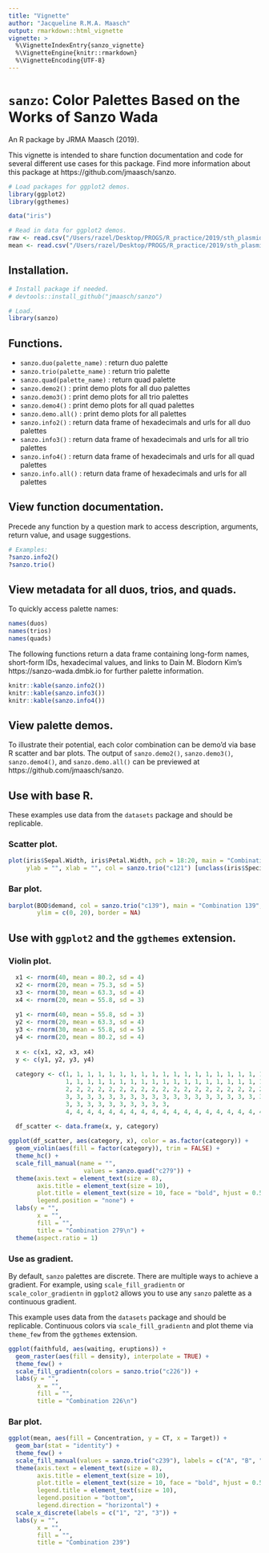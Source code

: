 ```yaml
---
title: "Vignette"
author: "Jacqueline R.M.A. Maasch"
output: rmarkdown::html_vignette
vignette: >
  %\VignetteIndexEntry{sanzo_vignette}
  %\VignetteEngine{knitr::rmarkdown}
  %\VignetteEncoding{UTF-8}
---
```



# ```sanzo```: Color Palettes Based on the Works of Sanzo Wada

An R package by JRMA Maasch (2019).

This vignette is intended to share function documentation and code for several different use cases for this package. Find more information about this package at https://github.com/jmaasch/sanzo.

```r

# Load packages for ggplot2 demos.
library(ggplot2)
library(ggthemes)

data("iris")

# Read in data for ggplot2 demos.
raw <- read.csv("/Users/razel/Desktop/PROGS/R_practice/2019/sth_plasmid_ct_mean_raw.csv")
mean <- read.csv("/Users/razel/Desktop/PROGS/R_practice/2019/sth_plasmid_ct_mean.csv")

```

## Installation.

```r
# Install package if needed.
# devtools::install_github("jmaasch/sanzo")

# Load.
library(sanzo)
```

## Functions.
* ```sanzo.duo(palette_name)``` : return duo palette
* ```sanzo.trio(palette_name)``` : return trio palette
* ```sanzo.quad(palette_name)``` : return quad palette
* ```sanzo.demo2()``` : print demo plots for all duo palettes
* ```sanzo.demo3()``` : print demo plots for all trio palettes
* ```sanzo.demo4()``` : print demo plots for all quad palettes
* ```sanzo.demo.all()``` : print demo plots for all palettes
* ```sanzo.info2()``` : return data frame of hexadecimals and urls for all duo palettes
* ```sanzo.info3()``` : return data frame of hexadecimals and urls for all trio palettes
* ```sanzo.info4()``` : return data frame of hexadecimals and urls for all quad palettes
* ```sanzo.info.all()``` : return data frame of hexadecimals and urls for all palettes

## View function documentation.

Precede any function by a question mark to access description, arguments, return value, and usage suggestions.

```r

# Examples:
?sanzo.info2()
?sanzo.trio()

```

## View metadata for all duos, trios, and quads.

To quickly access palette names:

```r

names(duos)
names(trios)
names(quads)

```

The following functions return a data frame containing long-form names, short-form IDs, hexadecimal values, and links to Dain M. Blodorn Kim's https://sanzo-wada.dmbk.io for further palette information.

```r

knitr::kable(sanzo.info2())
knitr::kable(sanzo.info3())
knitr::kable(sanzo.info4())

```


## View palette demos.

To illustrate their potential, each color combination can be demo'd via base R scatter and bar plots. The output of ```sanzo.demo2()```, ```sanzo.demo3()```, ```sanzo.demo4()```, and ```sanzo.demo.all()``` can be previewed at https://github.com/jmaasch/sanzo.

## Use with base R.

These examples use data from the ```datasets``` package and should be replicable.

### Scatter plot.

```r

plot(iris$Sepal.Width, iris$Petal.Width, pch = 18:20, main = "Combination 121",
     ylab = "", xlab = "", col = sanzo.trio("c121") [unclass(iris$Species)])

```

### Bar plot.

```r
barplot(BOD$demand, col = sanzo.trio("c139"), main = "Combination 139", 
        ylim = c(0, 20), border = NA)
```

## Use with ```ggplot2``` and the ```ggthemes``` extension.

### Violin plot.

```r
  x1 <- rnorm(40, mean = 80.2, sd = 4)
  x2 <- rnorm(20, mean = 75.3, sd = 5)
  x3 <- rnorm(30, mean = 63.3, sd = 4)
  x4 <- rnorm(20, mean = 55.8, sd = 3)
  
  y1 <- rnorm(40, mean = 55.8, sd = 3)
  y2 <- rnorm(20, mean = 63.3, sd = 4)
  y3 <- rnorm(30, mean = 55.8, sd = 5)
  y4 <- rnorm(20, mean = 80.2, sd = 4)
  
  x <- c(x1, x2, x3, x4)
  y <- c(y1, y2, y3, y4)
  
  category <- c(1, 1, 1, 1, 1, 1, 1, 1, 1, 1, 1, 1, 1, 1, 1, 1, 1, 1, 1, 1, 
                1, 1, 1, 1, 1, 1, 1, 1, 1, 1, 1, 1, 1, 1, 1, 1, 1, 1, 1, 1,
                2, 2, 2, 2, 2, 2, 2, 2, 2, 2, 2, 2, 2, 2, 2, 2, 2, 2, 2, 2, 
                3, 3, 3, 3, 3, 3, 3, 3, 3, 3, 3, 3, 3, 3, 3, 3, 3, 3, 3, 3,
                3, 3, 3, 3, 3, 3, 3, 3, 3, 3,
                4, 4, 4, 4, 4, 4, 4, 4, 4, 4, 4, 4, 4, 4, 4, 4, 4, 4, 4, 4)
  
  df_scatter <- data.frame(x, y, category)

```

```r

ggplot(df_scatter, aes(category, x), color = as.factor(category)) + 
  geom_violin(aes(fill = factor(category)), trim = FALSE) + 
  theme_hc() + 
  scale_fill_manual(name = "", 
                     values = sanzo.quad("c279")) + 
  theme(axis.text = element_text(size = 8),
        axis.title = element_text(size = 10),
        plot.title = element_text(size = 10, face = "bold", hjust = 0.5),
        legend.position = "none") +
  labs(y = "", 
        x = "", 
        fill = "", 
        title = "Combination 279\n") +
  theme(aspect.ratio = 1)
```

### Use as gradient.

By default, ```sanzo``` palettes are discrete. There are multiple ways to achieve a gradient. For example, using ```scale_fill_gradientn``` or ```scale_color_gradientn``` in ```ggplot2``` allows you to use any ```sanzo``` palette as a continuous gradient.

This example uses data from the ```datasets``` package and should be replicable. Continuous colors via ```scale_fill_gradientn``` and plot theme via ```theme_few``` from the ```ggthemes``` extension.

```r

ggplot(faithfuld, aes(waiting, eruptions)) +
  geom_raster(aes(fill = density), interpolate = TRUE) +
  theme_few() +
  scale_fill_gradientn(colors = sanzo.trio("c226")) +
  labs(y = "", 
        x = "", 
        fill = "", 
        title = "Combination 226\n")

```

### Bar plot.

```r

ggplot(mean, aes(fill = Concentration, y = CT, x = Target)) + 
  geom_bar(stat = "identity") +
  theme_few() +
  scale_fill_manual(values = sanzo.trio("c239"), labels = c("A", "B", "C")) + 
  theme(axis.text = element_text(size = 8),
        axis.title = element_text(size = 10),
        plot.title = element_text(size = 10, face = "bold", hjust = 0.5),
        legend.title = element_text(size = 10),
        legend.position = "bottom",
        legend.direction = "horizontal") +
  scale_x_discrete(labels = c("1", "2", "3")) +
  labs(y = "", 
        x = "", 
        fill = "", 
        title = "Combination 239")

```
